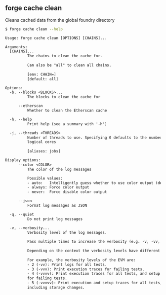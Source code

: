 ## forge cache clean

Cleans cached data from the global foundry directory

```bash
$ forge cache clean --help
```

```txt
Usage: forge cache clean [OPTIONS] [CHAINS]...

Arguments:
  [CHAINS]...
          The chains to clean the cache for.
          
          Can also be "all" to clean all chains.
          
          [env: CHAIN=]
          [default: all]

Options:
  -b, --blocks <BLOCKS>...
          The blocks to clean the cache for

      --etherscan
          Whether to clean the Etherscan cache

  -h, --help
          Print help (see a summary with '-h')

  -j, --threads <THREADS>
          Number of threads to use. Specifying 0 defaults to the number of
          logical cores
          
          [aliases: jobs]

Display options:
      --color <COLOR>
          The color of the log messages

          Possible values:
          - auto:   Intelligently guess whether to use color output (default)
          - always: Force color output
          - never:  Force disable color output

      --json
          Format log messages as JSON

  -q, --quiet
          Do not print log messages

  -v, --verbosity...
          Verbosity level of the log messages.
          
          Pass multiple times to increase the verbosity (e.g. -v, -vv, -vvv).
          
          Depending on the context the verbosity levels have different meanings.
          
          For example, the verbosity levels of the EVM are:
          - 2 (-vv): Print logs for all tests.
          - 3 (-vvv): Print execution traces for failing tests.
          - 4 (-vvvv): Print execution traces for all tests, and setup traces
          for failing tests.
          - 5 (-vvvvv): Print execution and setup traces for all tests,
          including storage changes.
```